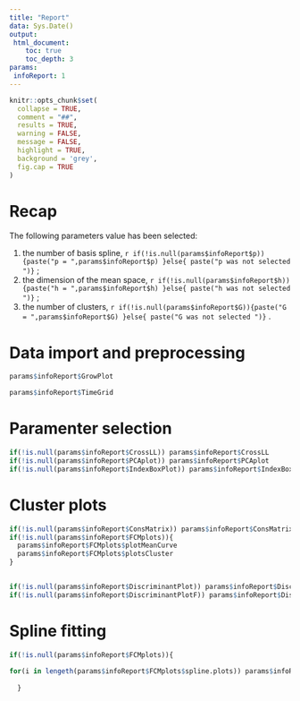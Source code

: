 ```yaml
---
title: "Report"
data: Sys.Date()
output: 
 html_document:
    toc: true
    toc_depth: 3
params:
 infoReport: 1
---
```


```r
knitr::opts_chunk$set(
  collapse = TRUE,
  comment = "##",
  results = TRUE,
  warning = FALSE,
  message = FALSE,
  highlight = TRUE,
  background = 'grey',
  fig.cap = TRUE
)
```

# Recap
The following parameters value has been selected:

 1. the number of basis spline,
 `r if(!is.null(params$infoReport$p)){paste("p = ",params$infoReport$p) }else{ paste("p was not selected ")} ` ;
 2. the dimension of the mean space, 
 `r if(!is.null(params$infoReport$h)){paste("h = ",params$infoReport$h) }else{ paste("h was not selected ")} ` ;
 3. the number of clusters, 
 `r if(!is.null(params$infoReport$G)){paste("G = ",params$infoReport$G) }else{ paste("G was not selected ")} ` .
 
# Data import and preprocessing

```r

params$infoReport$GrowPlot

```

```r

params$infoReport$TimeGrid

```

# Paramenter selection

```r

if(!is.null(params$infoReport$CrossLL)) params$infoReport$CrossLL
if(!is.null(params$infoReport$PCAplot)) params$infoReport$PCAplot
if(!is.null(params$infoReport$IndexBoxPlot)) params$infoReport$IndexBoxPlot

```

# Cluster plots

```r

if(!is.null(params$infoReport$ConsMatrix)) params$infoReport$ConsMatrix
if(!is.null(params$infoReport$FCMplots)){
  params$infoReport$FCMplots$plotMeanCurve
  params$infoReport$FCMplots$plotsCluster
} 
                           
```



```r

if(!is.null(params$infoReport$DiscriminantPlot)) params$infoReport$DiscriminantPlot
if(!is.null(params$infoReport$DiscriminantPlotF)) params$infoReport$DiscriminantPlotF

```

# Spline fitting

```r

if(!is.null(params$infoReport$FCMplots)){
  
for(i in lengeth(params$infoReport$FCMplots$spline.plots)) params$infoReport$FCMplots$spline.plots[[i]]
  
  }
  
```

